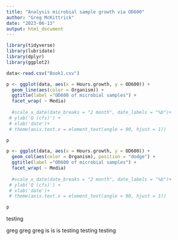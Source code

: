 ```yaml
---
title: "Analysis microbial sample growth via OD600"
author: "Greg McKittrick"
date: "2023-06-13"
output: html_document
---
```


```r
library(tidyverse)
library(lubridate)
library(dplyr)
library(ggplot2)
```

```r
data<-read.csv("Book1.csv")
```

```r
p <- ggplot(data, aes(x = Hours.growth, y = OD600)) +
  geom_line(aes(color = Organism)) +
  ggtitle(label ="OD600 of microbial samples") +
  facet_wrap( ~ Media)
  
  #scale_x_date(date_breaks = "2 month", date_labels = "%b")+
 # ylab('Q (cfs)') + 
 # xlab('date')+
 # theme(axis.text.x = element_text(angle = 90, hjust = 1))

p


```

```r
p <- ggplot(data, aes(x = Hours.growth, y = OD600)) +
  geom_col(aes(color = Organism), position = "dodge") +
  ggtitle(label ="OD600 of microbial samples") +
  facet_wrap( ~ Media)
  
  #scale_x_date(date_breaks = "2 month", date_labels = "%b")+
 # ylab('Q (cfs)') + 
 # xlab('date')+
 # theme(axis.text.x = element_text(angle = 90, hjust = 1))

p


```

testing

greg greg greg is is is testing testing testing
